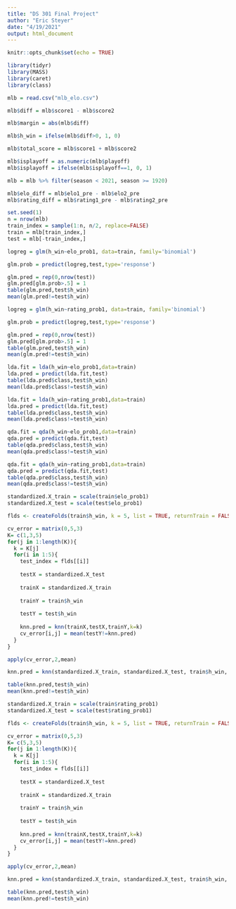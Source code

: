 ```yaml
---
title: "DS 301 Final Project"
author: "Eric Steyer"
date: "4/19/2021"
output: html_document
---
```


```r
knitr::opts_chunk$set(echo = TRUE)
```

```r
library(tidyr)
library(MASS)
library(caret)
library(class)
```

```r
mlb = read.csv("mlb_elo.csv")
```

```r
mlb$diff = mlb$score1 - mlb$score2
```

```r
mlb$margin = abs(mlb$diff)
```

```r
mlb$h_win = ifelse(mlb$diff>0, 1, 0)
```

```r
mlb$total_score = mlb$score1 + mlb$score2
```

```r
mlb$isplayoff = as.numeric(mlb$playoff)
mlb$isplayoff = ifelse(mlb$isplayoff==1, 0, 1)
```

```r
mlb = mlb %>% filter(season < 2021, season >= 1920)
```

```r
mlb$elo_diff = mlb$elo1_pre - mlb$elo2_pre
mlb$rating_diff = mlb$rating1_pre - mlb$rating2_pre
```























```r
set.seed(1)
n = nrow(mlb)
train_index = sample(1:n, n/2, replace=FALSE)
train = mlb[train_index,]
test = mlb[-train_index,]
```


```r
logreg = glm(h_win~elo_prob1, data=train, family='binomial')

glm.prob = predict(logreg,test,type='response')

glm.pred = rep(0,nrow(test))
glm.pred[glm.prob>.5] = 1
table(glm.pred,test$h_win)
mean(glm.pred!=test$h_win)
```

```r
logreg = glm(h_win~rating_prob1, data=train, family='binomial')

glm.prob = predict(logreg,test,type='response')

glm.pred = rep(0,nrow(test))
glm.pred[glm.prob>.5] = 1
table(glm.pred,test$h_win)
mean(glm.pred!=test$h_win)
```


```r
lda.fit = lda(h_win~elo_prob1,data=train)
lda.pred = predict(lda.fit,test)
table(lda.pred$class,test$h_win)
mean(lda.pred$class!=test$h_win)
```

```r
lda.fit = lda(h_win~rating_prob1,data=train)
lda.pred = predict(lda.fit,test)
table(lda.pred$class,test$h_win)
mean(lda.pred$class!=test$h_win)
```

```r
qda.fit = qda(h_win~elo_prob1,data=train)
qda.pred = predict(qda.fit,test)
table(qda.pred$class,test$h_win)
mean(qda.pred$class!=test$h_win)
```

```r
qda.fit = qda(h_win~rating_prob1,data=train)
qda.pred = predict(qda.fit,test)
table(qda.pred$class,test$h_win)
mean(qda.pred$class!=test$h_win)
```

```r
standardized.X_train = scale(train$elo_prob1)
standardized.X_test = scale(test$elo_prob1)

flds <- createFolds(train$h_win, k = 5, list = TRUE, returnTrain = FALSE)

cv_error = matrix(0,5,3)
K= c(1,3,5)
for(j in 1:length(K)){
  k = K[j]
  for(i in 1:5){
    test_index = flds[[i]]
    
    testX = standardized.X_test
    
    trainX = standardized.X_train
    
    trainY = train$h_win
    
    testY = test$h_win
    
    knn.pred = knn(trainX,testX,trainY,k=k)
    cv_error[i,j] = mean(testY!=knn.pred)
  }
}

apply(cv_error,2,mean)
```
```r
knn.pred = knn(standardized.X_train, standardized.X_test, train$h_win, k=5)

table(knn.pred,test$h_win)
mean(knn.pred!=test$h_win)
```

```r
standardized.X_train = scale(train$rating_prob1)
standardized.X_test = scale(test$rating_prob1)

flds <- createFolds(train$h_win, k = 5, list = TRUE, returnTrain = FALSE)

cv_error = matrix(0,5,3)
K= c(5,3,5)
for(j in 1:length(K)){
  k = K[j]
  for(i in 1:5){
    test_index = flds[[i]]
    
    testX = standardized.X_test
    
    trainX = standardized.X_train
    
    trainY = train$h_win
    
    testY = test$h_win
    
    knn.pred = knn(trainX,testX,trainY,k=k)
    cv_error[i,j] = mean(testY!=knn.pred)
  }
}

apply(cv_error,2,mean)
```

```r
knn.pred = knn(standardized.X_train, standardized.X_test, train$h_win, k=5)

table(knn.pred,test$h_win)
mean(knn.pred!=test$h_win)
```





























